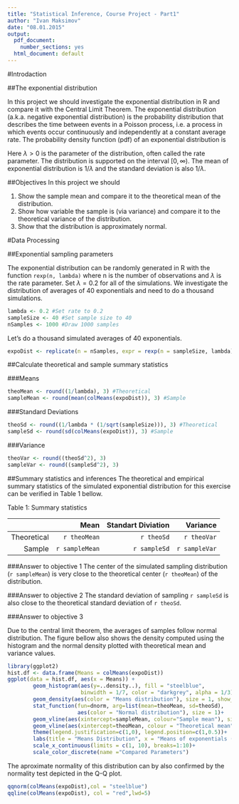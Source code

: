 ```yaml
---
title: "Statistical Inference, Course Project - Part1"
author: "Ivan Maksimov"
date: "08.01.2015"
output:
  pdf_document:
    number_sections: yes
  html_document: default
---
```


#Introdaction

##The exponential distribution

In this project we should investigate the exponential distribution in R and compare it with the Central Limit Theorem. The exponential distribution (a.k.a. negative exponential distribution) is the probability distribution that describes the time between events in a Poisson process, i.e. a process in which events occur continuously and independently at a constant average rate. The probability density function (pdf) of an exponential distribution is 
\begin{equation*}
 \begin{cases}
  f(x;\lambda) = \lambda e^{- \lambda x}, &\text{$x\geqslant 0$}\\ 
  0, &\text{$x<0$} 
 \end{cases}
\end{equation*}

Here $\lambda > 0$ is the parameter of the distribution, often called the rate parameter. The distribution is supported on the interval $[0, \infty)$. 
The mean of exponential distribution is $1/\lambda$ and the standard deviation is also $1/\lambda$.

##Objectives
In this project we should

1.  Show the sample mean and compare it to the theoretical mean of the distribution.
2.  Show how variable the sample is (via variance) and compare it to the theoretical variance of the distribution.
3.  Show that the distribution is approximately normal.

#Data Processing

##Exponential sampling parameters

The exponential distribution can be randomly generated in R with the function `rexp(n, lambda)` where n is the number of observations and $\lambda$ is the rate parameter. Set $\lambda = 0.2$ for all of the simulations. We investigate the distribution of averages of 40 exponentials and need to do a thousand simulations.

```r
lambda <- 0.2 #Set rate to 0.2
sampleSize <- 40 #Set sample size to 40
nSamples <- 1000 #Draw 1000 samples
```

Let's do a thousand simulated averages of 40 exponentials.

```r
expoDist <- replicate(n = nSamples, expr = rexp(n = sampleSize, lambda))
```

##Calculate theoretical and sample summary statistics


###Means
```r
theoMean <- round((1/lambda), 3) #Theoretical
sampleMean <- round(mean(colMeans(expoDist)), 3) #Sample
```

###Standard Deviations
```r
theoSd <- round((1/lambda * (1/sqrt(sampleSize))), 3) #Theoretical
sampleSd <- round(sd(colMeans(expoDist)), 3) #Sample
```

###Variance
```r
theoVar <- round((theoSd^2), 3)
sampleVar <- round((sampleSd^2), 3)
```

##Summary statistics and inferences
The theoretical and empirical summary statistics of the simulated exponential distribution for this exercise can be verified in Table 1 bellow.

Table 1: Summary statistics

|              |          Mean|Standart Diviation|  Variance    |
|-------------:|-------------:|-----------------:|-------------:|
|   Theoretical|  `r theoMean`|        `r theoSd`|   `r theoVar`|
|        Sample|`r sampleMean`|      `r sampleSd`| `r sampleVar`|

###Answer to objective 1
The center of the simulated sampling distribution (`r sampleMean`) is very close to the theoretical center (`r theoMean`) of the distribution.

###Answer to objective 2
The standard deviation of sampling `r sampleSd` is also close to the theoretical standard deviation of `r theoSd`.

###Answer to objective 3

Due to the central limit theorem, the averages of samples follow normal distribution. The figure bellow also shows the density computed using the histogram and the normal density plotted with theoretical mean and variance values. 

```r
library(ggplot2)
hist.df <- data.frame(Means = colMeans(expoDist))
ggplot(data = hist.df, aes(x = Means)) + 
        geom_histogram(aes(y=..density..), fill = "steelblue", 
                       binwidth = 1/7, color = "darkgrey", alpha = 1/3) +
        geom_density(aes(color = "Means distribution"), size = 1, show_guide=FALSE)+
        stat_function(fun=dnorm, arg=list(mean=theoMean, sd=theoSd), 
                      aes(color = "Normal distribution"), size = 1)+
        geom_vline(aes(xintercept=sampleMean, colour="Sample mean"), size = 1)+
        geom_vline(aes(xintercept=theoMean, colour = "Theoretical mean"), size = 1)+
        theme(legend.justification=c(1,0), legend.position=c(1,0.5))+ 
        labs(title = "Means Distribution", x = "Means of exponentials (0.2)")+
        scale_x_continuous(limits = c(1, 10), breaks=1:10)+
        scale_color_discrete(name ="Compared Parameters")
```

The aproximate normality of this distribution can by also confirmed by the normality test depicted in the Q-Q plot.

```r
qqnorm(colMeans(expoDist),col = "steelblue")
qqline(colMeans(expoDist), col = "red",lwd=5)
```



